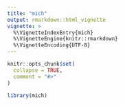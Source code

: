 ```yaml
---
title: "mich"
output: rmarkdown::html_vignette
vignette: >
  %\VignetteIndexEntry{mich}
  %\VignetteEngine{knitr::rmarkdown}
  %\VignetteEncoding{UTF-8}
---
```


```r
knitr::opts_chunk$set(
  collapse = TRUE,
  comment = "#>"
)
```

```r
library(mich)
```
